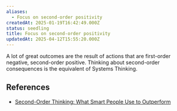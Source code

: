 ```yaml
---
aliases:
  - Focus on second-order positivity
createdAt: 2025-01-19T16:42:49.000Z
status: seedling
title: Focus on second-order positivity
updatedAt: 2025-04-12T15:55:20.000Z
---
```

A lot of great outcomes are the result of actions that are first-order negative, second-order positive. Thinking about second-order consequences is the equivalent of Systems Thinking.

## References

- [Second-Order Thinking: What Smart People Use to Outperform](https://fs.blog/2016/04/second-order-thinking/)
